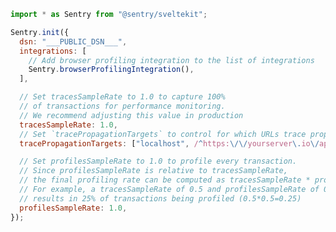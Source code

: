 ```javascript {filename:hooks.client.js}
import * as Sentry from "@sentry/sveltekit";

Sentry.init({
  dsn: "___PUBLIC_DSN___",
  integrations: [
    // Add browser profiling integration to the list of integrations
    Sentry.browserProfilingIntegration(),
  ],

  // Set tracesSampleRate to 1.0 to capture 100%
  // of transactions for performance monitoring.
  // We recommend adjusting this value in production
  tracesSampleRate: 1.0,
  // Set `tracePropagationTargets` to control for which URLs trace propagation should be enabled
  tracePropagationTargets: ["localhost", /^https:\/\/yourserver\.io\/api/],

  // Set profilesSampleRate to 1.0 to profile every transaction.
  // Since profilesSampleRate is relative to tracesSampleRate,
  // the final profiling rate can be computed as tracesSampleRate * profilesSampleRate
  // For example, a tracesSampleRate of 0.5 and profilesSampleRate of 0.5 would
  // results in 25% of transactions being profiled (0.5*0.5=0.25)
  profilesSampleRate: 1.0,
});
```
